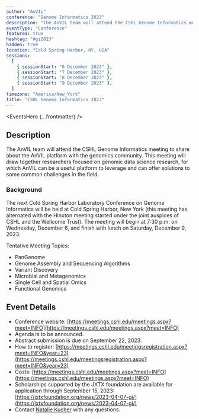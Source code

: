 ```yaml
---
author: "AnVIL"
conference: "Genome Informatics 2023"
description: "The AnVIL team will attend the CSHL Genome Informatics meeting to share about the AnVIL platform with the genomics community. This meeting will draw together researchers focused on genomic data science research, for which AnVIL can be a useful platform to leverage and can offer solutions to some common challenges in the field."
eventType: "Conference"
featured: true
hashtag: "#gi2023"
hidden: true
location: "Cold Spring Harbor, NY, USA"
sessions:
  [
    { sessionStart: "6 December 2023" },
    { sessionStart: "7 December 2023" },
    { sessionStart: "8 December 2023" },
    { sessionStart: "9 December 2023" },
  ]
timezone: "America/New_York"
title: "CSHL Genome Informatics 2023"
---
```


<EventsHero {...frontmatter} />

## Description

The AnVIL team will attend the CSHL Genome Informatics meeting to share about the AnVIL platform with the genomics community. This meeting will draw together researchers focused on genomic data science research, for which AnVIL can be a useful platform to leverage and can offer solutions to some common challenges in the field.

### Background

The next Cold Spring Harbor Laboratory Conference on Genome Informatics will be held at Cold Spring Harbor, New York (this meeting has alternated with the Hinxton meeting started under the joint auspices of CSHL and the Wellcome Trust). The meeting will begin at 7:30 p.m. on Wednesday, December 6, and finish with lunch on Saturday, December 9, 2023.

Tentative Meeting Topics:

- PanGenome
- Genome Assembly and Sequencing Algorithms
- Variant Discovery
- Microbial and Metagenomics
- Single Cell and Spatial Omics
- Functional Genomics

## Event Details

- Conference website: [https://meetings.cshl.edu/meetings.aspx?meet=INFO](https://meetings.cshl.edu/meetings.aspx?meet=INFO)
- Agenda is to be announced.
- Abstract submission is due on September 22, 2023.
- How to register: [https://meetings.cshl.edu/meetingsregistration.aspx?meet=INFO&year=23](https://meetings.cshl.edu/meetingsregistration.aspx?meet=INFO&year=23)
- Costs: [https://meetings.cshl.edu/meetings.aspx?meet=INFO](https://meetings.cshl.edu/meetings.aspx?meet=INFO)
- Scholarships supported by the JXTX foundation are available for application through September 15, 2023: [https://jxtxfoundation.org/news/2023-04-07-gi/](https://jxtxfoundation.org/news/2023-04-07-gi/)
- Contact [Natalie Kucher](mailto:nkucher3@jhu.edu) with any questions.
